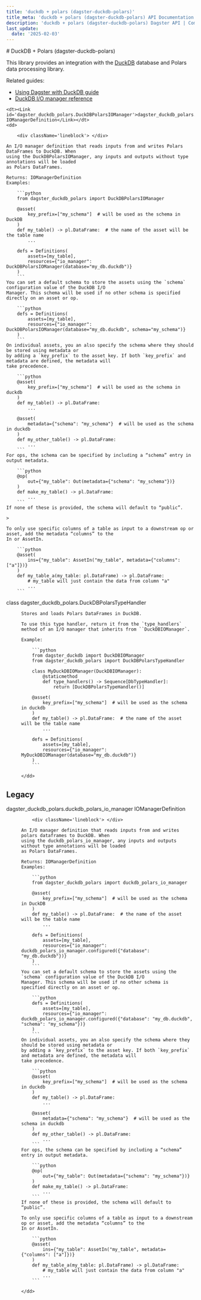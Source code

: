 ```yaml
---
title: 'duckdb + polars (dagster-duckdb-polars)'
title_meta: 'duckdb + polars (dagster-duckdb-polars) API Documentation - Build Better Data Pipelines | Python Reference Documentation for Dagster'
description: 'duckdb + polars (dagster-duckdb-polars) Dagster API | Comprehensive Python API documentation for Dagster, the data orchestration platform. Learn how to build, test, and maintain data pipelines with our detailed guides and examples.'
last_update:
  date: '2025-02-03'
---
```


<div class="section" id="duckdb-polars-dagster-duckdb-polars">
# DuckDB + Polars (dagster-duckdb-polars)

This library provides an integration with the [DuckDB](https://duckdb.org/) database and Polars data processing library.

Related guides:

  - [Using Dagster with DuckDB guide](https://docs.dagster.io/integrations/libraries/duckdb/)
  - [DuckDB I/O manager reference](https://docs.dagster.io/integrations/libraries/duckdb/reference)


<dl>

    <dt><Link id='dagster_duckdb_polars.DuckDBPolarsIOManager'>dagster_duckdb_polars.DuckDBPolarsIOManager IOManagerDefinition</Link></dt>
    <dd>

        <div className='lineblock'> </div>

    An I/O manager definition that reads inputs from and writes Polars DataFrames to DuckDB. When
    using the DuckDBPolarsIOManager, any inputs and outputs without type annotations will be loaded
    as Polars DataFrames.

    Returns: IOManagerDefinition
    Examples:

        ```python
        from dagster_duckdb_polars import DuckDBPolarsIOManager

        @asset(
            key_prefix=["my_schema"]  # will be used as the schema in DuckDB
        )
        def my_table() -> pl.DataFrame:  # the name of the asset will be the table name
            ...

        defs = Definitions(
            assets=[my_table],
            resources={"io_manager": DuckDBPolarsIOManager(database="my_db.duckdb")}
        )
        ```
    You can set a default schema to store the assets using the `schema` configuration value of the DuckDB I/O
    Manager. This schema will be used if no other schema is specified directly on an asset or op.

        ```python
        defs = Definitions(
            assets=[my_table],
            resources={"io_manager": DuckDBPolarsIOManager(database="my_db.duckdb", schema="my_schema")}
        )
        ```
    On individual assets, you an also specify the schema where they should be stored using metadata or
    by adding a `key_prefix` to the asset key. If both `key_prefix` and metadata are defined, the metadata will
    take precedence.

        ```python
        @asset(
            key_prefix=["my_schema"]  # will be used as the schema in duckdb
        )
        def my_table() -> pl.DataFrame:
            ...

        @asset(
            metadata={"schema": "my_schema"}  # will be used as the schema in duckdb
        )
        def my_other_table() -> pl.DataFrame:
            ...
        ```
    For ops, the schema can be specified by including a “schema” entry in output metadata.

        ```python
        @op(
            out={"my_table": Out(metadata={"schema": "my_schema"})}
        )
        def make_my_table() -> pl.DataFrame:
            ...
        ```
    If none of these is provided, the schema will default to “public”.

    > 

    To only use specific columns of a table as input to a downstream op or asset, add the metadata “columns” to the
    In or AssetIn.

        ```python
        @asset(
            ins={"my_table": AssetIn("my_table", metadata={"columns": ["a"]})}
        )
        def my_table_a(my_table: pl.DataFrame) -> pl.DataFrame:
            # my_table will just contain the data from column "a"
            ...
        ```



</dd>

</dl>
<dl>
    <dt><Link id='dagster_duckdb_polars.DuckDBPolarsTypeHandler'>class dagster_duckdb_polars.DuckDBPolarsTypeHandler</Link></dt>
    <dd>

    Stores and loads Polars DataFrames in DuckDB.

    To use this type handler, return it from the `type_handlers` method of an I/O manager that inherits from ``DuckDBIOManager`.

    Example:

        ```python
        from dagster_duckdb import DuckDBIOManager
        from dagster_duckdb_polars import DuckDBPolarsTypeHandler

        class MyDuckDBIOManager(DuckDBIOManager):
            @staticmethod
            def type_handlers() -> Sequence[DbTypeHandler]:
                return [DuckDBPolarsTypeHandler()]

        @asset(
            key_prefix=["my_schema"]  # will be used as the schema in duckdb
        )
        def my_table() -> pl.DataFrame:  # the name of the asset will be the table name
            ...

        defs = Definitions(
            assets=[my_table],
            resources={"io_manager": MyDuckDBIOManager(database="my_db.duckdb")}
        )
        ```

    </dd>

</dl>
<div class="section" id="legacy">

## Legacy

<dl>
    <dt><Link id='dagster_duckdb_polars.duckdb_polars_io_manager'>dagster_duckdb_polars.duckdb_polars_io_manager IOManagerDefinition</Link></dt>
    <dd>

        <div className='lineblock'> </div>

    An I/O manager definition that reads inputs from and writes polars dataframes to DuckDB. When
    using the duckdb_polars_io_manager, any inputs and outputs without type annotations will be loaded
    as Polars DataFrames.

    Returns: IOManagerDefinition
    Examples:

        ```python
        from dagster_duckdb_polars import duckdb_polars_io_manager

        @asset(
            key_prefix=["my_schema"]  # will be used as the schema in DuckDB
        )
        def my_table() -> pl.DataFrame:  # the name of the asset will be the table name
            ...

        defs = Definitions(
            assets=[my_table],
            resources={"io_manager": duckdb_polars_io_manager.configured({"database": "my_db.duckdb"})}
        )
        ```
    You can set a default schema to store the assets using the `schema` configuration value of the DuckDB I/O
    Manager. This schema will be used if no other schema is specified directly on an asset or op.

        ```python
        defs = Definitions(
            assets=[my_table],
            resources={"io_manager": duckdb_polars_io_manager.configured({"database": "my_db.duckdb", "schema": "my_schema"})}
        )
        ```
    On individual assets, you an also specify the schema where they should be stored using metadata or
    by adding a `key_prefix` to the asset key. If both `key_prefix` and metadata are defined, the metadata will
    take precedence.

        ```python
        @asset(
            key_prefix=["my_schema"]  # will be used as the schema in duckdb
        )
        def my_table() -> pl.DataFrame:
            ...

        @asset(
            metadata={"schema": "my_schema"}  # will be used as the schema in duckdb
        )
        def my_other_table() -> pl.DataFrame:
            ...
        ```
    For ops, the schema can be specified by including a “schema” entry in output metadata.

        ```python
        @op(
            out={"my_table": Out(metadata={"schema": "my_schema"})}
        )
        def make_my_table() -> pl.DataFrame:
            ...
        ```
    If none of these is provided, the schema will default to “public”.

    To only use specific columns of a table as input to a downstream op or asset, add the metadata “columns” to the
    In or AssetIn.

        ```python
        @asset(
            ins={"my_table": AssetIn("my_table", metadata={"columns": ["a"]})}
        )
        def my_table_a(my_table: pl.DataFrame) -> pl.DataFrame:
            # my_table will just contain the data from column "a"
            ...
        ```

    </dd>

</dl>
</div></div>
